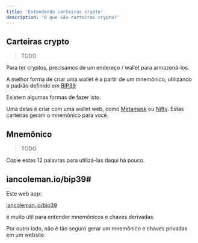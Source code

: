 ---
title: 'Entendendo carteiras crypto'
description: 'O que são carteiras crypto?'
---

## Carteiras crypto

> TODO

Para ter cryptos, precisamos de um endereço / wallet para armazená-los.

A melhor forma de criar uma wallet é a partir de um mnemônico,
utilizando o padrão definido em [BIP39](https://github.com/bitcoin/bips/blob/master/bip-0039.mediawiki)

Existem algumas formas de fazer isto.

Uma delas é criar com uma wallet web, como [Metamask](https://metamask.io/) ou [Nifty](https://www.poa.network/for-users/nifty-wallet).
Estas carteiras geram o mnemônico para você.

## Mnemônico

> TODO

Copie estas 12 palavras para utilizá-las daqui há pouco.

## iancoleman.io/bip39#

Este web app:

[iancoleman.io/bip39](https://iancoleman.io/bip39/)

é muito útil para entender mnemônicos e chaves derivadas.

Por outro lado, não é tão seguro gerar um mnemônico e chaves privadas em um website.
